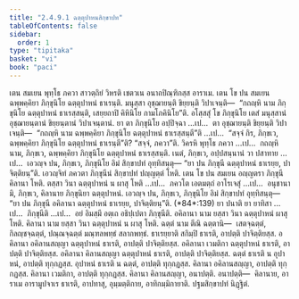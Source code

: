 ```yaml
---
title: "2.4.9.1 ฉตฺตุปาหนสิกฺขาปท"
tableOfContents: false
sidebar:
  order: 1
type: "tipitaka"
basket: "vi"
book: "paci"
---
```



<DynamicBreadcrumb />

<Division number="1178" book="paci">

<Paragraph number="3425" book="paci">
เตน สมเยน พุทฺโธ ภควา สาวตฺถิยํ วิหรติ เชตวเน อนาถปิณฺฑิกสฺส อาราเม. เตน โข ปน สมเยน ฉพฺพคฺคิยา ภิกฺขุนิโย ฉตฺตุปาหนํ ธาเรนฺติ. มนุสฺสา อุชฺฌายนฺติ ขิยฺยนฺติ วิปาเจนฺติ—  “กถญฺหิ นาม ภิกฺขุนิโย ฉตฺตุปาหนํ ธาเรสฺสนฺติ, เสยฺยถาปิ คิหินิโย กามโภคินิโย”ติ.
</Paragraph>

<Paragraph number="3426" book="paci">
อโสฺสสุํ โข ภิกฺขุนิโย เตสํ มนุสฺสานํ อุชฺฌายนฺตานํ ขิยฺยนฺตานํ วิปาเจนฺตานํ. ยา ตา ภิกฺขุนิโย อปฺปิจฺฉา …เป…  ตา อุชฺฌายนฺติ ขิยฺยนฺติ วิปาเจนฺติ—  “กถญฺหิ นาม ฉพฺพคฺคิยา ภิกฺขุนิโย ฉตฺตุปาหนํ ธาเรสฺสนฺตี”ติ …เป…  “สจฺจํ กิร, ภิกฺขเว, ฉพฺพคฺคิยา ภิกฺขุนิโย ฉตฺตุปาหนํ ธาเรนฺตี”ติ? “สจฺจํ, ภควา”ติ. วิครหิ พุทฺโธ ภควา …เป…  กถญฺหิ นาม, ภิกฺขเว, ฉพฺพคฺคิยา ภิกฺขุนิโย ฉตฺตุปาหนํ ธาเรสฺสนฺติ. เนตํ, ภิกฺขเว, อปฺปสนฺนานํ วา ปสาทาย …เป…  เอวญฺจ ปน, ภิกฺขเว, ภิกฺขุนิโย อิมํ สิกฺขาปทํ อุทฺทิสนฺตุ—
</Paragraph>

<Paragraph number="3427" book="paci">
<Emphasis>“ยา ปน ภิกฺขุนี ฉตฺตุปาหนํ ธาเรยฺย, ปาจิตฺติยนฺ”</Emphasis>ติ.
</Paragraph>

<Paragraph number="3428" book="paci">
เอวญฺจิทํ ภควตา ภิกฺขุนีนํ สิกฺขาปทํ ปญฺญตฺตํ โหติ.
</Paragraph>

</Division>
<Division number="1179" book="paci">

<Paragraph number="3429" book="paci">
เตน โข ปน สมเยน อญฺญตรา ภิกฺขุนี คิลานา โหติ. ตสฺสา วินา ฉตฺตุปาหนํ น ผาสุ โหติ …เป…  ภควโต เอตมตฺถํ อาโรเจสุํ …เป…  อนุชานามิ, ภิกฺขเว, คิลานาย ภิกฺขุนิยา ฉตฺตุปาหนํ. เอวญฺจ ปน, ภิกฺขเว, ภิกฺขุนิโย อิมํ สิกฺขาปทํ อุทฺทิสนฺตุ—
</Paragraph>

</Division>
<Division number="1180" book="paci">

<Paragraph number="3430" book="paci">
<Emphasis>“ยา ปน ภิกฺขุนี อคิลานา ฉตฺตุปาหนํ ธาเรยฺย, ปาจิตฺติยนฺ”</Emphasis>ติ. (*84*:<Emphasis>139</Emphasis>)
</Paragraph>

</Division>
<Division number="1181" book="paci">

<Paragraph number="3431" book="paci">
<Emphasis>ยา ปนา</Emphasis>ติ ยา ยาทิสา …เป…  <Emphasis>ภิกฺขุนี</Emphasis>ติ …เป…  อยํ อิมสฺมึ อตฺเถ อธิปฺเปตา ภิกฺขุนีติ.
</Paragraph>

<Paragraph number="3432" book="paci">
<Emphasis>อคิลานา</Emphasis> นาม ยสฺสา วินา ฉตฺตุปาหนํ ผาสุ โหติ.
</Paragraph>

<Paragraph number="3433" book="paci">
<Emphasis>คิลานา</Emphasis> นาม ยสฺสา วินา ฉตฺตุปาหนํ น ผาสุ โหติ.
</Paragraph>

<Paragraph number="3434" book="paci">
<Emphasis>ฉตฺตํ</Emphasis> นาม ตีณิ ฉตฺตานิ—  เสตจฺฉตฺตํ, กิลญฺชจฺฉตฺตํ, ปณฺณจฺฉตฺตํ มณฺฑลพทฺธํ สลากพทฺธํ. <Emphasis>ธาเรยฺยา</Emphasis>ติ สกิมฺปิ ธาเรติ, อาปตฺติ ปาจิตฺติยสฺส.
</Paragraph>

</Division>
<Division number="1182" book="paci">

<Paragraph number="3435" book="paci">
อคิลานา อคิลานสญฺญา ฉตฺตุปาหนํ ธาเรติ, อาปตฺติ ปาจิตฺติยสฺส. อคิลานา เวมติกา ฉตฺตุปาหนํ ธาเรติ, อาปตฺติ ปาจิตฺติยสฺส. อคิลานา คิลานสญฺญา ฉตฺตุปาหนํ ธาเรติ, อาปตฺติ ปาจิตฺติยสฺส.
</Paragraph>

<Paragraph number="3436" book="paci">
ฉตฺตํ ธาเรติ น อุปาหนํ, อาปตฺติ ทุกฺกฏสฺส. อุปาหนํ ธาเรติ น ฉตฺตํ, อาปตฺติ ทุกฺกฏสฺส. คิลานา อคิลานสญฺญา, อาปตฺติ ทุกฺกฏสฺส. คิลานา เวมติกา, อาปตฺติ ทุกฺกฏสฺส. คิลานา คิลานสญฺญา, อนาปตฺติ.
</Paragraph>

</Division>
<Division number="1183" book="paci">

<Paragraph number="3437" book="paci">
อนาปตฺติ—  คิลานาย, อาราเม อารามูปจาเร ธาเรติ, อาปทาสุ, อุมฺมตฺติกาย, อาทิกมฺมิกายาติ.

</Paragraph>
</Division>

<Paragraph number="3438" type="center" book="paci">
ปฐมสิกฺขาปทํ นิฏฺฐิตํ.
</Paragraph>